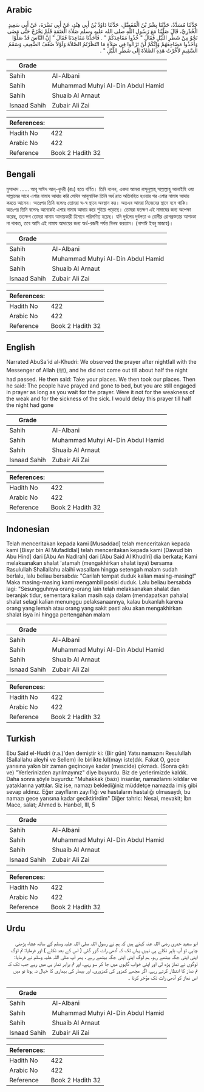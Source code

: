 ## Arabic


<div dir="rtl" lang="ar" style={{fontSize:'larger',backgroundColor:'#f8f9fa',padding:20}}>
حَدَّثَنَا مُسَدَّدٌ، حَدَّثَنَا بِشْرُ بْنُ الْمُفَضَّلِ، حَدَّثَنَا دَاوُدُ بْنُ أَبِي هِنْدٍ، عَنْ أَبِي نَضْرَةَ، عَنْ أَبِي سَعِيدٍ الْخُدْرِيِّ، قَالَ صَلَّيْنَا مَعَ رَسُولِ اللَّهِ صلى الله عليه وسلم صَلاَةَ الْعَتَمَةِ فَلَمْ يَخْرُجْ حَتَّى مَضَى نَحْوٌ مِنْ شَطْرِ اللَّيْلِ فَقَالَ ‏"‏ خُذُوا مَقَاعِدَكُمْ ‏"‏ ‏.‏ فَأَخَذْنَا مَقَاعِدَنَا فَقَالَ ‏"‏ إِنَّ النَّاسَ قَدْ صَلَّوْا وَأَخَذُوا مَضَاجِعَهُمْ وَإِنَّكُمْ لَنْ تَزَالُوا فِي صَلاَةٍ مَا انْتَظَرْتُمُ الصَّلاَةَ وَلَوْلاَ ضَعْفُ الضَّعِيفِ وَسَقَمُ السَّقِيمِ لأَخَّرْتُ هَذِهِ الصَّلاَةَ إِلَى شَطْرِ اللَّيْلِ ‏"‏ ‏.‏
</div>
<div style={{backgroundColor:'#f8f9fa',padding:20, marginBottom: 10}}><table> <thead> <tr> <th>Grade</th> <th></th> </tr> </thead> <tbody> <tr><td>Sahih</td><td>Al-Albani</td></tr><tr><td>Sahih</td><td>Muhammad Muhyi Al-Din Abdul Hamid</td></tr><tr><td>Sahih</td><td>Shuaib Al Arnaut</td></tr><tr><td>Isnaad Sahih</td><td>Zubair Ali Zai</td></tr></tbody></table><table> <thead> <tr> <th>References:</th> <th></th> </tr> </thead> <tbody><tr><td>Hadith No</td><td>422</td></tr><tr><td>Arabic No</td><td>422</td></tr><tr><td>Reference</td><td>Book 2 Hadith 32</td></tr></tbody></table></div>

## Bengali


<div dir="ltr" lang="bn" style={{fontSize:'larger',backgroundColor:'#f8f9fa',padding:20}}>
মুসাদ্দাদ ...... আবূ সাঈদ আল্-খুদরী (রাঃ) হতে বর্ণিত। তিনি বলেন, একদা আমরা রাসূলুল্লাহ্ সাল্লাল্লাহু আলাইহি ওয়া সাল্লামের সাথে এশার নামায আদায় করি সেদিন আনুমানিক তিনি অর্ধ রাত অতিবহিত হওয়ার পর এশার নামায আদায় করতে আসেন। অতঃপর তিনি বলেনঃ তোমরা স্ব-স্ব স্থানে অবস্থান কর। অতএব আমরা নিজেদের স্থানে বসে থাকি। অতঃপর তিনি বলেনঃ অনেকেই এশার নামায আদায় করে শুইয়ে পড়েছে। তোমরা যতক্ষণ এই নামাযের জন্য অপেক্ষা করেছ, ততক্ষগ তোমরা নামায আদায়কারী হিসাবে পরিগণিত হয়েছ। যদি দুর্বলের দুর্বলতা ও রোগীর রোগগ্রস্ততার আশংকা না থাকত, তবে আমি এই নামায আদায়ের জন্য অর্ধ-রজনী পর্যন্ত বিলম্ব করতাম। (নাসাঈ ইবনু মাজাহ)।
</div>
<div style={{backgroundColor:'#f8f9fa',padding:20, marginBottom: 10}}><table> <thead> <tr> <th>Grade</th> <th></th> </tr> </thead> <tbody> <tr><td>Sahih</td><td>Al-Albani</td></tr><tr><td>Sahih</td><td>Muhammad Muhyi Al-Din Abdul Hamid</td></tr><tr><td>Sahih</td><td>Shuaib Al Arnaut</td></tr><tr><td>Isnaad Sahih</td><td>Zubair Ali Zai</td></tr></tbody></table><table> <thead> <tr> <th>References:</th> <th></th> </tr> </thead> <tbody><tr><td>Hadith No</td><td>422</td></tr><tr><td>Arabic No</td><td>422</td></tr><tr><td>Reference</td><td>Book 2 Hadith 32</td></tr></tbody></table></div>

## English


<div dir="ltr" lang="en" style={{fontSize:'larger',backgroundColor:'#f8f9fa',padding:20}}>
Narrated AbuSa'id al-Khudri: We observed the prayer after nightfall with the Messenger of Allah (ﷺ), and he did not come out till about half the night had passed. He then said: Take your places. We then took our places. Then he said: The people have prayed and gone to bed, but you are still engaged in prayer as long as you wait for the prayer. Were it not for the weakness of the weak and for the sickness of the sick. I would delay this prayer till half the night had gone
</div>
<div style={{backgroundColor:'#f8f9fa',padding:20, marginBottom: 10}}><table> <thead> <tr> <th>Grade</th> <th></th> </tr> </thead> <tbody> <tr><td>Sahih</td><td>Al-Albani</td></tr><tr><td>Sahih</td><td>Muhammad Muhyi Al-Din Abdul Hamid</td></tr><tr><td>Sahih</td><td>Shuaib Al Arnaut</td></tr><tr><td>Isnaad Sahih</td><td>Zubair Ali Zai</td></tr></tbody></table><table> <thead> <tr> <th>References:</th> <th></th> </tr> </thead> <tbody><tr><td>Hadith No</td><td>422</td></tr><tr><td>Arabic No</td><td>422</td></tr><tr><td>Reference</td><td>Book 2 Hadith 32</td></tr></tbody></table></div>

## Indonesian


<div dir="ltr" lang="id" style={{fontSize:'larger',backgroundColor:'#f8f9fa',padding:20}}>
Telah menceritakan kepada kami [Musaddad] telah menceritakan kepada kami [Bisyr bin Al Mufadldlal] telah menceritakan kepada kami [Dawud bin Abu Hind] dari [Abu An Nadlrah] dari [Abu Said Al Khudlri] dia berkata; Kami melaksanakan shalat 'atamah (mengakhirkan shalat isya) bersama Rasulullah Shallallahu alaihi wasallam hingga setengah malam sudah berlalu, lalu beliau bersabda: "Carilah tempat duduk kalian masing-masing!" Maka masing-masing kami mengambil posisi duduk. Lalu beliau bersabda lagi: "Sesungguhnya orang-orang lain telah melaksanakan shalat dan beranjak tidur, sementara kalian masih saja dalam (mendapatkan pahala) shalat selagi kalian menunggu pelaksanaannya, kalau bukanlah karena orang yang lemah atau orang yang sakit pasti aku akan mengakhirkan shalat isya ini hingga pertengahan malam
</div>
<div style={{backgroundColor:'#f8f9fa',padding:20, marginBottom: 10}}><table> <thead> <tr> <th>Grade</th> <th></th> </tr> </thead> <tbody> <tr><td>Sahih</td><td>Al-Albani</td></tr><tr><td>Sahih</td><td>Muhammad Muhyi Al-Din Abdul Hamid</td></tr><tr><td>Sahih</td><td>Shuaib Al Arnaut</td></tr><tr><td>Isnaad Sahih</td><td>Zubair Ali Zai</td></tr></tbody></table><table> <thead> <tr> <th>References:</th> <th></th> </tr> </thead> <tbody><tr><td>Hadith No</td><td>422</td></tr><tr><td>Arabic No</td><td>422</td></tr><tr><td>Reference</td><td>Book 2 Hadith 32</td></tr></tbody></table></div>

## Turkish


<div dir="ltr" lang="tr" style={{fontSize:'larger',backgroundColor:'#f8f9fa',padding:20}}>
Ebu Said el-Hudri (r.a.)'den demiştir ki: (Bir gün) Yatsı namazını Resulullah (Sallallahu aleyhi ve Sellem) ile birlikte kıl(mayı iste)dık. Fakat O, gece yarısına yakın bir zaman geçinceye kadar (mescide) çıkmadı. (Sonra çıktı ve) "Yerlerinizden ayrılmayınız" diye buyurdu. Biz de yerlerimizde kaldık. Daha sonra şöyle buyurdu: "Muhakkak (bazı) insanlar, namazlarını kıldılar ve yataklarına yattılar. Siz ise, namazı beklediğiniz müddetçe namazda imiş gibi sevap aldınız. Eğer zayıfların zayıflığı ve hastaların hastalığı olmasaydı, bu namazı gece yarısına kadar geciktirirdim" Diğer tahric: Nesai, mevakit; İbn Mace, salat; Ahmed b. Hanbel, III, 5
</div>
<div style={{backgroundColor:'#f8f9fa',padding:20, marginBottom: 10}}><table> <thead> <tr> <th>Grade</th> <th></th> </tr> </thead> <tbody> <tr><td>Sahih</td><td>Al-Albani</td></tr><tr><td>Sahih</td><td>Muhammad Muhyi Al-Din Abdul Hamid</td></tr><tr><td>Sahih</td><td>Shuaib Al Arnaut</td></tr><tr><td>Isnaad Sahih</td><td>Zubair Ali Zai</td></tr></tbody></table><table> <thead> <tr> <th>References:</th> <th></th> </tr> </thead> <tbody><tr><td>Hadith No</td><td>422</td></tr><tr><td>Arabic No</td><td>422</td></tr><tr><td>Reference</td><td>Book 2 Hadith 32</td></tr></tbody></table></div>

## Urdu


<div dir="rtl" lang="ur" style={{fontSize:'larger',backgroundColor:'#f8f9fa',padding:20}}>
ابو سعید خدری رضی اللہ عنہ کہتے ہیں کہ ہم نے رسول اللہ صلی اللہ علیہ وسلم کے ساتھ عشاء پڑھنی چاہی تو آپ باہر نکلے ہی نہیں یہاں تک کہ آدھی رات گزر گئی ( اس کے بعد نکلے ) اور فرمایا: تم لوگ اپنی اپنی جگہ بیٹھے رہو، ہم لوگ اپنی اپنی جگہ بیٹھے رہے ، پھر آپ صلی اللہ علیہ وسلم نے فرمایا: لوگوں نے نماز پڑھ لی اور اپنی خواب گاہوں میں جا کر سو رہے، اور تم برابر نماز ہی میں رہے جب تک کہ تم نماز کا انتظار کرتے رہے، اگر مجھے کمزور کی کمزوری، اور بیمار کی بیماری کا خیال نہ ہوتا تو میں اس نماز کو آدھی رات تک مؤخر کرتا ۔
</div>
<div style={{backgroundColor:'#f8f9fa',padding:20, marginBottom: 10}}><table> <thead> <tr> <th>Grade</th> <th></th> </tr> </thead> <tbody> <tr><td>Sahih</td><td>Al-Albani</td></tr><tr><td>Sahih</td><td>Muhammad Muhyi Al-Din Abdul Hamid</td></tr><tr><td>Sahih</td><td>Shuaib Al Arnaut</td></tr><tr><td>Isnaad Sahih</td><td>Zubair Ali Zai</td></tr></tbody></table><table> <thead> <tr> <th>References:</th> <th></th> </tr> </thead> <tbody><tr><td>Hadith No</td><td>422</td></tr><tr><td>Arabic No</td><td>422</td></tr><tr><td>Reference</td><td>Book 2 Hadith 32</td></tr></tbody></table></div>